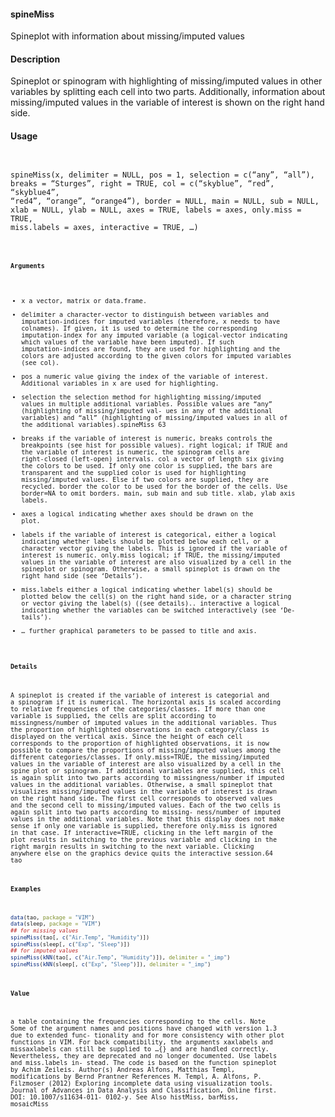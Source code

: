 #### spineMiss

Spineplot with information about missing/imputed values

#### Description 

Spineplot or spinogram with highlighting of missing/imputed values in other variables by splitting each cell into two parts. Additionally, information about missing/imputed values in the variable of
interest is shown on the right hand side.

#### Usage 
<pre><code>

spineMiss(x, delimiter = NULL, pos = 1, selection = c("any", "all"),
breaks = "Sturges", right = TRUE, col = c("skyblue", "red", "skyblue4",
"red4", "orange", "orange4"), border = NULL, main = NULL, sub = NULL,
xlab = NULL, ylab = NULL, axes = TRUE, labels = axes,
only.miss = TRUE, miss.labels = axes, interactive = TRUE, ...)
<pre><code>

#### Arguments

* x a vector, matrix or data.frame.
* delimiter a character-vector to distinguish between variables and imputation-indices for imputed variables (therefore, x needs to have colnames). If given, it is used
to determine the corresponding imputation-index for any imputed variable (a logical-vector indicating which values of the variable have been imputed). If
such imputation-indices are found, they are used for highlighting and the colors are adjusted according to the given colors for imputed variables (see col).
* pos a numeric value giving the index of the variable of interest. Additional variables
in x are used for highlighting.
* selection the selection method for highlighting missing/imputed values in multiple additional variables. Possible values are "any" (highlighting of missing/imputed val-
ues in any of the additional variables) and "all" (highlighting of missing/imputed values in all of the additional variables).spineMiss
63
* breaks if the variable of interest is numeric, breaks controls the breakpoints (see hist
for possible values).
right logical; if TRUE and the variable of interest is numeric, the spinogram cells are
right-closed (left-open) intervals.
col a vector of length six giving the colors to be used. If only one color is supplied, the bars are transparent and the supplied color is used for highlighting
missing/imputed values. Else if two colors are supplied, they are recycled.
border the color to be used for the border of the cells. Use border=NA to omit borders.
main, sub main and sub title.
xlab, ylab axis labels.
* axes a logical indicating whether axes should be drawn on the plot.
* labels if the variable of interest is categorical, either a logical indicating whether labels should be plotted below each cell, or a character vector giving the labels. This
is ignored if the variable of interest is numeric.
only.miss logical; if TRUE, the missing/imputed values in the variable of interest are also visualized by a cell in the spineplot or spinogram. Otherwise, a small spineplot
is drawn on the right hand side (see ‘Details ’).
* miss.labels either a logical indicating whether label(s) should be plotted below the cell(s)
on the right hand side, or a character string or vector giving the label(s) ((see details)..
interactive a logical indicating whether the variables can be switched interactively (see ‘De-
tails’).
* ... further graphical parameters to be passed to title and axis.

#### Details 

A spineplot is created if the variable of interest is categorial and a spinogram if it is numerical.
The horizontal axis is scaled according to relative frequencies of the categories/classes. If more
than one variable is supplied, the cells are split according to missingness/number of imputed values
in the additional variables. Thus the proportion of highlighted observations in each category/class
is displayed on the vertical axis. Since the height of each cell corresponds to the proportion of
highlighted observations, it is now possible to compare the proportions of missing/imputed values
among the different categories/classes.
If only.miss=TRUE, the missing/imputed values in the variable of interest are also visualized by a
cell in the spine plot or spinogram. If additional variables are supplied, this cell is again split into
two parts according to missingness/number if imputed values in the additional variables.
Otherwise, a small spineplot that visualizes missing/imputed values in the variable of interest is
drawn on the right hand side. The first cell corresponds to observed values and the second cell to
missing/imputed values. Each of the two cells is again split into two parts according to missing-
ness/number of imputed values in the additional variables. Note that this display does not make
sense if only one variable is supplied, therefore only.miss is ignored in that case.
If interactive=TRUE, clicking in the left margin of the plot results in switching to the previous
variable and clicking in the right margin results in switching to the next variable. Clicking anywhere
else on the graphics device quits the interactive session.64
tao


#### Examples 
```r
data(tao, package = "VIM")
data(sleep, package = "VIM")
## for missing values
spineMiss(tao[, c("Air.Temp", "Humidity")])
spineMiss(sleep[, c("Exp", "Sleep")])
## for imputed values
spineMiss(kNN(tao[, c("Air.Temp", "Humidity")]), delimiter = "_imp")
spineMiss(kNN(sleep[, c("Exp", "Sleep")]), delimiter = "_imp")
```

#### Value
a table containing the frequencies corresponding to the cells.
Note
Some of the argument names and positions have changed with version 1.3 due to extended func-
tionality and for more consistency with other plot functions in VIM. For back compatibility, the
arguments xaxlabels and missaxlabels can still be supplied to ...{} and are handled correctly.
Nevertheless, they are deprecated and no longer documented. Use labels and miss.labels in-
stead.
The code is based on the function spineplot by Achim Zeileis.
Author(s)
Andreas Alfons, Matthias Templ, modifications by Bernd Prantner
References
M. Templ, A. Alfons, P. Filzmoser (2012) Exploring incomplete data using visualization tools.
Journal of Advances in Data Analysis and Classification, Online first. DOI: 10.1007/s11634-011-
0102-y.
See Also
histMiss, barMiss, mosaicMiss
